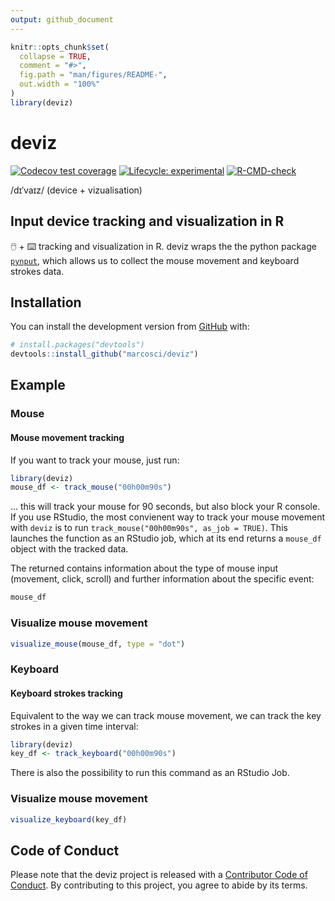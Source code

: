 ```yaml
---
output: github_document
---
```


<!-- README.md is generated from README.Rmd. Please edit that file -->

```r
knitr::opts_chunk$set(
  collapse = TRUE,
  comment = "#>",
  fig.path = "man/figures/README-",
  out.width = "100%"
)
library(deviz)
```

# deviz

<!-- badges: start -->
[![Codecov test coverage](https://codecov.io/gh/marcosci/deviz/branch/master/graph/badge.svg)](https://codecov.io/gh/marcosci/deviz?branch=master)
[![Lifecycle: experimental](https://img.shields.io/badge/lifecycle-experimental-orange.svg)](https://www.tidyverse.org/lifecycle/#experimental)
[![R-CMD-check](https://github.com/marcosci/deviz/workflows/R-CMD-check/badge.svg)](https://github.com/marcosci/deviz/actions)
<!-- badges: end -->

/dɪˈvaɪz/ (device + vizualisation)

## Input device tracking and visualization in R

🖱️ + ⌨️ tracking and visualization in R.
deviz wraps the the python package [`pynput`](https://pynput.readthedocs.io/en/latest/index.html), which allows us to collect the mouse movement and keyboard strokes data.

## Installation

You can install the development version from [GitHub](https://github.com/) with:

``` r
# install.packages("devtools")
devtools::install_github("marcosci/deviz")
```

## Example

### Mouse

#### Mouse movement tracking

If you want to track your mouse, just run:

```r
library(deviz)
mouse_df <- track_mouse("00h00m90s")
```

... this will track your mouse for 90 seconds, but also block your R console. If you use RStudio, the most convienent way to track your mouse movement with `deviz` is to run `track_mouse("00h00m90s", as_job = TRUE)`. This launches the function as an RStudio job, which at its end returns a `mouse_df` object with the tracked data.

The returned contains information about the type of mouse input (movement, click, scroll) and further information about the specific event:

```r
mouse_df
```

### Visualize mouse movement

```r
visualize_mouse(mouse_df, type = "dot")
```

### Keyboard

#### Keyboard strokes tracking
Equivalent to the way we can track mouse movement, we can track the key strokes in a given time interval:

```r
library(deviz)
key_df <- track_keyboard("00h00m90s")
```

There is also the possibility to run this command as an RStudio Job.

### Visualize mouse movement

```r
visualize_keyboard(key_df)
```


## Code of Conduct

Please note that the deviz project is released with a [Contributor Code of Conduct](https://contributor-covenant.org/version/2/0/CODE_OF_CONDUCT.html). By contributing to this project, you agree to abide by its terms.
